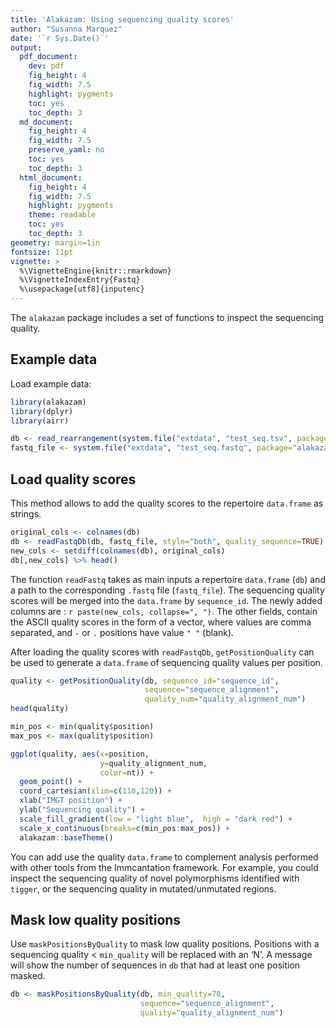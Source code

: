 ```yaml
---
title: 'Alakazam: Using sequencing quality scores'
author: "Susanna Marquez"
date: '`r Sys.Date()`'
output:
  pdf_document:
    dev: pdf
    fig_height: 4
    fig_width: 7.5
    highlight: pygments
    toc: yes  
    toc_depth: 3
  md_document:
    fig_height: 4
    fig_width: 7.5
    preserve_yaml: no
    toc: yes
    toc_depth: 3
  html_document:
    fig_height: 4
    fig_width: 7.5
    highlight: pygments
    theme: readable
    toc: yes
    toc_depth: 3
geometry: margin=1in
fontsize: 11pt
vignette: >
  %\VignetteEngine{knitr::rmarkdown}
  %\VignetteIndexEntry{Fastq}
  %\usepackage[utf8]{inputenc}
---
```


The `alakazam` package includes a set of functions to inspect the sequencing quality.

## Example data

Load example data:

```r
library(alakazam)
library(dplyr)
library(airr)

db <- read_rearrangement(system.file("extdata", "test_seq.tsv", package="alakazam"))
fastq_file <- system.file("extdata", "test_seq.fastq", package="alakazam")
```

## Load quality scores

This method allows to add the quality scores to the repertoire `data.frame` as strings.

```r
original_cols <- colnames(db)
db <- readFastqDb(db, fastq_file, style="both", quality_sequence=TRUE)
new_cols <- setdiff(colnames(db), original_cols)
db[,new_cols] %>% head()
```

The function `readFastq` takes as main inputs a repertoire `data.frame` (`db`) and 
a path to the corresponding `.fastq` file (`fastq_file`). The sequencing quality scores will
be merged into the `data.frame` by `sequence_id`. The newly added columns are :
`r paste(new_cols, collapse=", ")`. The other fields, contain the ASCII quality scores in the 
form of a vector, where values are comma separated, and `-` or `.` positions 
have value `" "` (blank).

After loading the quality scores with `readFastqDb`,  `getPositionQuality`
can be used to generate a `data.frame` of sequencing quality values 
per position.

```r
quality <- getPositionQuality(db, sequence_id="sequence_id", 
                              sequence="sequence_alignment",
                              quality_num="quality_alignment_num")
head(quality)
```

```r
min_pos <- min(quality$position)
max_pos <- max(quality$position)

ggplot(quality, aes(x=position,
                    y=quality_alignment_num,
                    color=nt)) +
  geom_point() +
  coord_cartesian(xlim=c(110,120)) +
  xlab("IMGT position") +
  ylab("Sequencing quality") +
  scale_fill_gradient(low = "light blue",  high = "dark red") +
  scale_x_continuous(breaks=c(min_pos:max_pos)) +
  alakazam::baseTheme()
```

You can add use the quality `data.frame` to complement analysis performed
with other tools from the Immcantation framework. For example, you could inspect
the sequencing quality of novel polymorphisms identified with `tigger`, or
the sequencing quality in mutated/unmutated regions.

## Mask low quality positions

Use `maskPositionsByQuality` to mask low quality positions. Positions with
a sequencing quality < `min_quality` will be replaced with an 'N'. A message
will show the number of sequences in `db` that had at least one position
masked.

```r
db <- maskPositionsByQuality(db, min_quality=70,
                             sequence="sequence_alignment",
                             quality="quality_alignment_num")
```

